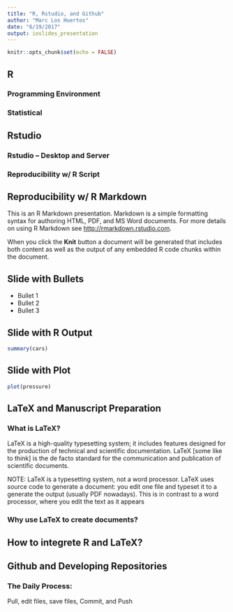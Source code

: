 ```yaml
---
title: "R, Rstudio, and Github"
author: "Marc Los Huertos"
date: "6/19/2017"
output: ioslides_presentation
---
```


```r
knitr::opts_chunk$set(echo = FALSE)
```

## R

### Programming Environment

### Statistical 

## Rstudio

### Rstudio -- Desktop and Server

### Reproducibility w/ R Script


## Reproducibility w/ R Markdown

This is an R Markdown presentation. Markdown is a simple formatting syntax for authoring HTML, PDF, and MS Word documents. For more details on using R Markdown see <http://rmarkdown.rstudio.com>.

When you click the **Knit** button a document will be generated that includes both content as well as the output of any embedded R code chunks within the document.

## Slide with Bullets

- Bullet 1
- Bullet 2
- Bullet 3

## Slide with R Output

```r
summary(cars)
```

## Slide with Plot

```r
plot(pressure)
```


## LaTeX and Manuscript Preparation

### What is LaTeX?

LaTeX is a high-quality typesetting system; it includes features designed for the production of technical and scientific documentation. LaTeX [some like to think] is  the de facto standard for the communication and publication of scientific documents. 

NOTE: LaTeX is a typesetting system, not a word processor. LaTeX uses source code to generate a document: you edit one file and typeset it to a generate the output (usually PDF nowadays). This is in contrast to a word processor, where you edit the text as it appears

### Why use LaTeX to create documents?

## How to integrete R and LaTeX?



## Github and Developing Repositories

### The Daily Process:

Pull, edit files, save files, Commit, and Push


